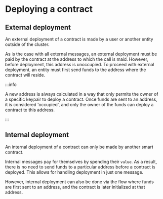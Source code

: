 # Deploying a contract

## External deployment

An external deployment of a contract is made by a user or another entity outside of the cluster. 

As is the case with all external messages, an external deployment must be paid by the contract at the address to which the call is maid. However, before deployment, this address is unoccupied. To proceed with external deployment, an entity must first send funds to the address where the contract will reside.

:::info

A new address is always calculated in a way that only permits the owner of a specific keypair to deploy a contract. Once funds are sent to an address, it is considered 'occupied', and only the owner of the funds can deploy a contract to this address.

:::

## Internal deployment

An internal deployment of a contract can only be made by another smart contract.

Internal messages pay for themselves by spending their `value`. As a result, there is no need to send funds to a particular address before a contract is deployed. This allows for handling deployment in just one message.

However, internal deployment can also be done via the flow where funds are first sent to an address, and the contract is later initialized at that address.

